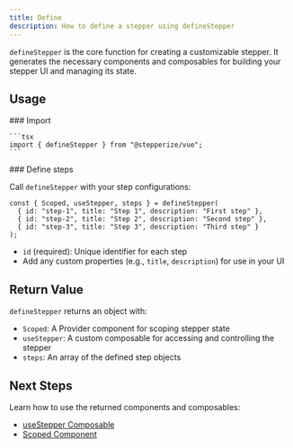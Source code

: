 ```yaml
---
title: Define
description: How to define a stepper using defineStepper
---
```


`defineStepper` is the core function for creating a customizable stepper. It generates the necessary components and composables for building your stepper UI and managing its state.

## Usage

<Steps>
  <Step>
    ### Import

    ```tsx
    import { defineStepper } from "@stepperize/vue";
    ```
  </Step>
  <Step>
  ### Define steps

  Call `defineStepper` with your step configurations:

  ```tsx
  const { Scoped, useStepper, steps } = defineStepper(
    { id: "step-1", title: "Step 1", description: "First step" },
    { id: "step-2", title: "Step 2", description: "Second step" },
    { id: "step-3", title: "Step 3", description: "Third step" }
  );
  ```

  - `id` (required): Unique identifier for each step
  - Add any custom properties (e.g., `title`, `description`) for use in your UI
  </Step>
</Steps>

## Return Value

`defineStepper` returns an object with:

- `Scoped`: A Provider component for scoping stepper state
- `useStepper`: A custom composable for accessing and controlling the stepper
- `steps`: An array of the defined step objects

## Next Steps

Learn how to use the returned components and composables:

- [useStepper Composable](./composable)
- [Scoped Component](./scoped)

